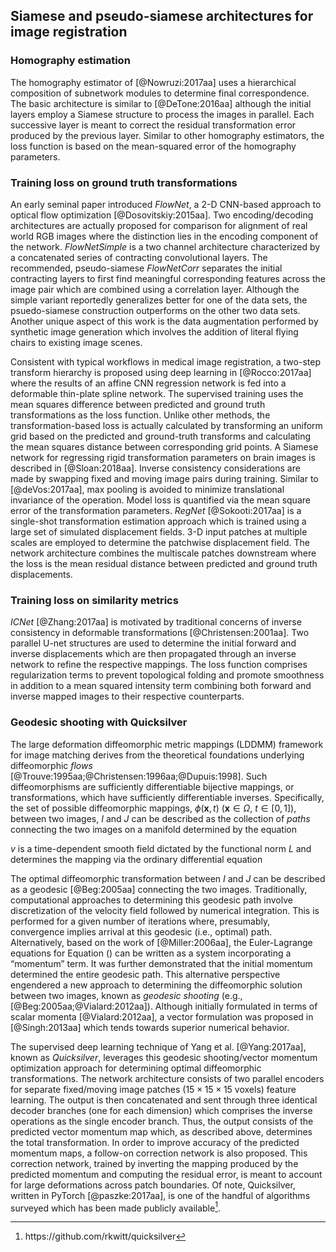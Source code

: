 

## Siamese and pseudo-siamese architectures for image registration

### Homography estimation

The homography estimator of [@Nowruzi:2017aa] uses a hierarchical
composition of subnetwork modules to determine final correspondence.
The basic architecture is similar to [@DeTone:2016aa]  although the
initial layers employ a Siamese structure to process the images in
parallel.  Each successive layer is meant to correct the residual
transformation error produced by the previous layer.  Similar to
other homography estimators, the loss function is based on the
mean-squared error of the homography parameters.

### Training loss on ground truth transformations

An early seminal paper introduced _FlowNet_, a 2-D CNN-based approach to
optical flow optimization [@Dosovitskiy:2015aa].  Two encoding/decoding
architectures are actually proposed for comparison for alignment of real world RGB
images where the distinction lies in the encoding component of the network.
_FlowNetSimple_ is a two channel architecture characterized by a concatenated
series of contracting convolutional layers.  The recommended, pseudo-siamese _FlowNetCorr_
separates the initial contracting layers to first find meaningful
corresponding features across the image pair which are combined
using a correlation layer. Although the simple variant reportedly
generalizes better for one of the data sets, the psuedo-siamese
construction outperforms on the other two data sets.
Another unique aspect of this work is
the data augmentation performed by synthetic image generation which
involves the addition of literal flying chairs to existing
image scenes.

Consistent with typical workflows in medical image registration, a two-step
transform hierarchy is proposed using deep learning in [@Rocco:2017aa] where
the results of an affine CNN regression network is fed into a deformable
thin-plate spline network.  The supervised training uses the mean squares
difference between predicted and ground truth transformations as the loss
function.  Unlike other methods, the transformation-based loss is actually
calculated by transforming an uniform grid based on the predicted and
ground-truth transforms and calculating the mean squares distance between
corresponding grid points.
A Siamese network for regressing rigid transformation parameters on brain
images is described in [@Sloan:2018aa].  Inverse consistency considerations
are made by swapping fixed and moving image pairs during training.  Similar
to [@deVos:2017aa], max pooling is avoided to minimize translational
invariance of the operation.  Model loss is quantified via the mean square
error of the transformation parameters.
_RegNet_ [@Sokooti:2017aa] is a single-shot transformation estimation approach
which is trained using a large set of simulated displacement fields.  3-D
input patches at multiple scales are employed to determine the patchwise
displacement field.  The network architecture combines the multiscale
patches downstream where the loss is the mean residual distance between
predicted and ground truth displacements.

### Training loss on similarity metrics

_ICNet_  [@Zhang:2017aa]  is motivated by traditional concerns of inverse
consistency in deformable transformations [@Christensen:2001aa]. Two parallel
U-net structures are used to determine the initial forward and inverse
displacements which are then propagated through an inverse network to
refine the respective mappings.  The loss function comprises
regularization terms to prevent topological folding and promote smoothness
in addition to a mean squared intensity term combining both forward and
inverse mapped images to their respective counterparts.

### Geodesic shooting with Quicksilver

The large deformation diffeomorphic metric mappings (LDDMM) framework for image matching
derives from the theoretical foundations underlying diffeomorphic *flows*
[@Trouve:1995aa;@Christensen:1996aa;@Dupuis:1998].  Such diffeomorphisms are sufficiently
differentiable bijective mappings, or transformations, which have sufficiently
differentiable inverses. Specifically, the set of possible
diffeomorphic mappings, $\phi(\mathbf{x}, t)$ ($\mathbf{x} \in \Omega$, $t \in [0,1]$),
between two images, $I$ and $J$ can be described as the
collection of *paths* connecting the two images on a manifold determined by
the equation

\begin{equation}
\int_{0}^{1} \|v(t)\|^2_L dt + \int_{\Omega} | I \circ \phi^{-1}(x,1) - J|^2 d\Omega.
\label{eq:lddmm}
\end{equation}

$v$ is a time-dependent smooth field dictated by the functional norm $L$  and determines
the mapping via the ordinary differential equation

\begin{equation}
\frac{d\phi(\mathbf{x},t)}{dt} = v( \phi(\mathbf{x},t), t), \phi( \mathbf{x}, 0) = \mathbf{Id}.
\end{equation}

The optimal diffeomorphic transformation  between $I$ and $J$ can be described
as a geodesic [@Beg:2005aa] connecting the two images.  Traditionally,
computational approaches to determining
this geodesic path involve discretization of the velocity field followed by numerical
integration.  This is performed for a given number of iterations where, presumably,
convergence implies arrival at this geodesic (i.e., optimal) path.  Alternatively, based on
the work of [@Miller:2006aa], the Euler-Lagrange equations for Equation (\ref{eq:lddmm})
can be written as a system incorporating a "momentum" term.  It was further demonstrated
that the initial momentum determined the entire geodesic path.  This alternative perspective
engendered a new approach to determining the diffeomorphic solution between two images,
known as _geodesic shooting_ (e.g., [@Beg:2005aa;@Vialard:2012aa]).  Although initially
formulated in terms of scalar momenta [@Vialard:2012aa], a vector formulation was proposed
in [@Singh:2013aa] which tends towards superior numerical behavior.

The supervised deep learning technique of Yang et al. [@Yang:2017aa], known as _Quicksilver_,
leverages this geodesic shooting/vector momentum optimization approach for determining
optimal diffeomorphic transformations.  The network architecture consists of two parallel encoders
for separate fixed/moving image patches ($15 \times 15 \times 15$ voxels)
feature learning.  The output is then concatenated and sent
through three identical decoder branches (one for each dimension) which comprises the
inverse operations as the single encoder branch.  Thus, the output consists of the predicted
vector momentum map which, as described above, determines the total transformation.  In
order to improve accuracy of the predicted momentum maps, a follow-on correction network
is also proposed.  This correction network, trained by inverting the mapping produced
by the predicted momentum and computing the residual error, is meant to account for
large deformations across patch boundaries.  Of note, Quicksilver, written in PyTorch [@paszke:2017aa],
is one of the handful of algorithms surveyed which has been made publicly available[^Q].

[^Q]: https://github.com/rkwitt/quicksilver


